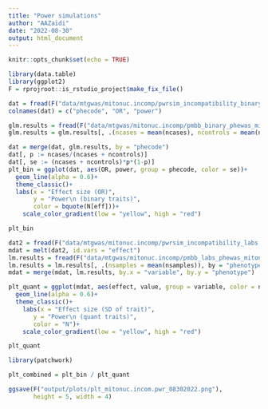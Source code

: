 ```yaml
---
title: "Power simulations"
author: "AAZaidi"
date: "2022-08-30"
output: html_document
---
```


```r
knitr::opts_chunk$set(echo = TRUE)
```

```r
library(data.table)
library(ggplot2)
F = rprojroot::is_rstudio_project$make_fix_file()

```

```r

dat = fread(F("data/mtgwas/mitonuc.incomp/pwrsim_incompatibility_binary.txt"))
colnames(dat) = c("phecode", "OR", "power")

glm.results = fread(F("data/mtgwas/mitonuc.incomp/pmbb_binary_phewas_mitonuc_08112022.txt"))
glm.results = glm.results[, .(ncases = mean(ncases), ncontrols = mean(ncontrols)), by = "phecode"]

dat = merge(dat, glm.results, by = "phecode")
dat[, p := ncases/(ncases + ncontrols)]
dat[, se := (ncases + ncontrols)*p*(1-p)]
plt_bin = ggplot(dat, aes(OR, power, group = phecode, color = se))+
  geom_line(alpha = 0.6)+
  theme_classic()+
  labs(x = "Effect size (OR)", 
       y = "Power\n (binary traits)",
       color = bquote(N[eff]))+
    scale_color_gradient(low = "yellow", high = "red")

plt_bin

```


```r

dat2 = fread(F("data/mtgwas/mitonuc.incomp/pwrsim_incompatibility_labs.txt"))
mdat = melt(dat2, id.vars = "effect")
lm.results = fread(F("data/mtgwas/mitonuc.incomp/pmbb_labs_phewas_mitonuc_bxcx_08142022.txt"))
lm.results = lm.results[, .(nsamples = mean(nsamples)), by = "phenotype"]
mdat = merge(mdat, lm.results, by.x = "variable", by.y = "phenotype")

plt_quant = ggplot(mdat, aes(effect, value, group = variable, color = nsamples))+
  geom_line(alpha = 0.6)+
  theme_classic()+
    labs(x = "Effect size (SD of trait)", 
       y = "Power\n (quant traits)",
       color = "N")+
    scale_color_gradient(low = "yellow", high = "red")

plt_quant

```

```r

library(patchwork)

plt_combined = plt_bin / plt_quant

ggsave(F("output/plots/plt_mitonuc.incom.pwr_08302022.png"), 
       height = 5, width = 4)

```

